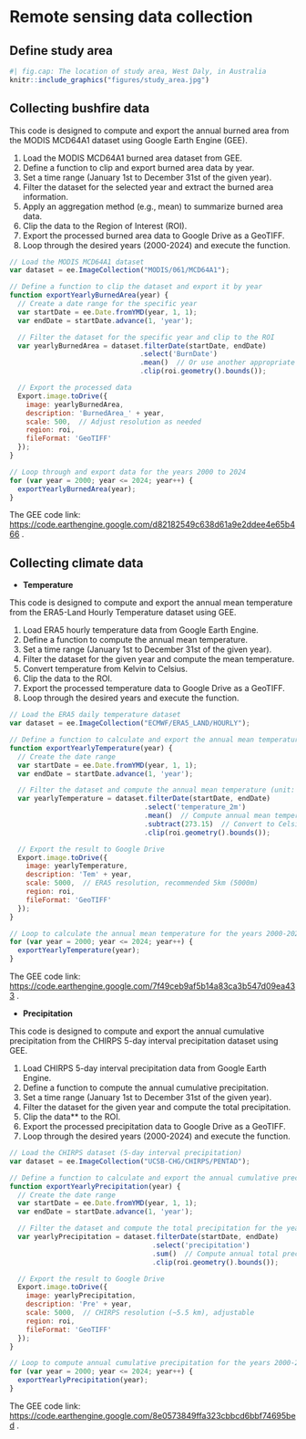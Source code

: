 # Remote sensing data collection

## Define study area

```r
#| fig.cap: The location of study area, West Daly, in Australia
knitr::include_graphics("figures/study_area.jpg")
```

## Collecting bushfire data

::: {.callout-tip title="Aim"}
This code is designed to compute and export the annual burned area from the MODIS MCD64A1 dataset using Google Earth Engine (GEE).
:::

::: {.callout-caution title="Description of steps"}
1.	Load the MODIS MCD64A1 burned area dataset from GEE.
2.	Define a function to clip and export burned area data by year.
3.	Set a time range (January 1st to December 31st of the given year).
4.	Filter the dataset for the selected year and extract the burned area information.
5.	Apply an aggregation method (e.g., mean) to summarize burned area data.
6.	Clip the data to the Region of Interest (ROI).
7.	Export the processed burned area data to Google Drive as a GeoTIFF.
8.	Loop through the desired years (2000-2024) and execute the function.
:::

```js
// Load the MODIS MCD64A1 dataset
var dataset = ee.ImageCollection("MODIS/061/MCD64A1");

// Define a function to clip the dataset and export it by year
function exportYearlyBurnedArea(year) {
  // Create a date range for the specific year
  var startDate = ee.Date.fromYMD(year, 1, 1);
  var endDate = startDate.advance(1, 'year');

  // Filter the dataset for the specific year and clip to the ROI
  var yearlyBurnedArea = dataset.filterDate(startDate, endDate)
                                .select('BurnDate')
                                .mean()  // Or use another appropriate aggregation method
                                .clip(roi.geometry().bounds());

  // Export the processed data
  Export.image.toDrive({
    image: yearlyBurnedArea,
    description: 'BurnedArea_' + year,
    scale: 500,  // Adjust resolution as needed
    region: roi,
    fileFormat: 'GeoTIFF'
  });
}

// Loop through and export data for the years 2000 to 2024
for (var year = 2000; year <= 2024; year++) {
  exportYearlyBurnedArea(year);
}
```

The GEE code link: <https://code.earthengine.google.com/d82182549c638d61a9e2ddee4e65b466> .

## Collecting climate data

- **Temperature**

::: {.callout-tip title="Aim"}
This code is designed to compute and export the annual mean temperature from the ERA5-Land Hourly Temperature dataset using GEE.
:::

::: {.callout-caution title="Description of steps"}
1.	Load ERA5 hourly temperature data from Google Earth Engine.
2.	Define a function to compute the annual mean temperature.
3.	Set a time range (January 1st to December 31st of the given year).
4.	Filter the dataset for the given year and compute the mean temperature.
5.	Convert temperature from Kelvin to Celsius.
6.	Clip the data to the ROI.
7.	Export the processed temperature data to Google Drive as a GeoTIFF.
8.	Loop through the desired years and execute the function.
:::

```js
// Load the ERA5 daily temperature dataset
var dataset = ee.ImageCollection("ECMWF/ERA5_LAND/HOURLY");

// Define a function to calculate and export the annual mean temperature
function exportYearlyTemperature(year) {
  // Create the date range
  var startDate = ee.Date.fromYMD(year, 1, 1);
  var endDate = startDate.advance(1, 'year');

  // Filter the dataset and compute the annual mean temperature (unit: K)
  var yearlyTemperature = dataset.filterDate(startDate, endDate)
                                 .select('temperature_2m')
                                 .mean()  // Compute annual mean temperature
                                 .subtract(273.15)  // Convert to Celsius
                                 .clip(roi.geometry().bounds());

  // Export the result to Google Drive
  Export.image.toDrive({
    image: yearlyTemperature,
    description: 'Tem' + year,
    scale: 5000,  // ERA5 resolution, recommended 5km (5000m)
    region: roi,
    fileFormat: 'GeoTIFF'
  });
}

// Loop to calculate the annual mean temperature for the years 2000-2024
for (var year = 2000; year <= 2024; year++) {
  exportYearlyTemperature(year);
}
```

The GEE code link: <https://code.earthengine.google.com/7f49ceb9af5b14a83ca3b547d09ea433> .

- **Precipitation**

::: {.callout-tip title="Aim"}
This code is designed to compute and export the annual cumulative precipitation from the CHIRPS 5-day interval precipitation dataset using GEE.
:::

::: {.callout-caution title="Description of steps"}
1.	Load CHIRPS 5-day interval precipitation data from Google Earth Engine.  
2.	Define a function to compute the annual cumulative precipitation.  
3.	Set a time range (January 1st to December 31st of the given year).  
4.	Filter the dataset for the given year and compute the total precipitation.  
5.	Clip the data** to the ROI.  
6.	Export the processed precipitation data to Google Drive as a GeoTIFF.  
7.	Loop through the desired years (2000-2024) and execute the function.
:::

```js
// Load the CHIRPS dataset (5-day interval precipitation)
var dataset = ee.ImageCollection("UCSB-CHG/CHIRPS/PENTAD");

// Define a function to calculate and export the annual cumulative precipitation
function exportYearlyPrecipitation(year) {
  // Create the date range
  var startDate = ee.Date.fromYMD(year, 1, 1);
  var endDate = startDate.advance(1, 'year');

  // Filter the dataset and compute the total precipitation for the year
  var yearlyPrecipitation = dataset.filterDate(startDate, endDate)
                                   .select('precipitation')
                                   .sum()  // Compute annual total precipitation
                                   .clip(roi.geometry().bounds());

  // Export the result to Google Drive
  Export.image.toDrive({
    image: yearlyPrecipitation,
    description: 'Pre' + year,
    scale: 5000,  // CHIRPS resolution (~5.5 km), adjustable
    region: roi,
    fileFormat: 'GeoTIFF'
  });
}

// Loop to compute annual cumulative precipitation for the years 2000-2024
for (var year = 2000; year <= 2024; year++) {
  exportYearlyPrecipitation(year);
}
```

The GEE code link: <https://code.earthengine.google.com/8e0573849ffa323cbbcd6bbf74695bed> .